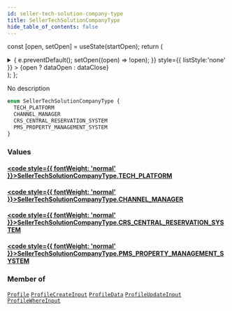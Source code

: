```yaml
---
id: seller-tech-solution-company-type
title: SellerTechSolutionCompanyType
hide_table_of_contents: false
---
```






const [open, setOpen] = useState(startOpen);
return (
<details {...(open ? { open: true } : {})} className="details" style={{ border:'none', boxShadow:'none', background:'var(--ifm-background-color)' }}>
<summary
onClick={(e) => {
e.preventDefault();
setOpen((open) => !open);
}}
style={{ listStyle:'none' }} >
{open ? dataOpen : dataClose}
</summary>
{open && children}
</details>
);
};

No description

```graphql
enum SellerTechSolutionCompanyType {
  TECH_PLATFORM
  CHANNEL_MANAGER
  CRS_CENTRAL_RESERVATION_SYSTEM
  PMS_PROPERTY_MANAGEMENT_SYSTEM
}
```

### Values

#### [<code style={{ fontWeight: 'normal' }}>SellerTechSolutionCompanyType.<b>TECH_PLATFORM</b></code>](#)

>

#### [<code style={{ fontWeight: 'normal' }}>SellerTechSolutionCompanyType.<b>CHANNEL_MANAGER</b></code>](#)

>

#### [<code style={{ fontWeight: 'normal' }}>SellerTechSolutionCompanyType.<b>CRS_CENTRAL_RESERVATION_SYSTEM</b></code>](#)

>

#### [<code style={{ fontWeight: 'normal' }}>SellerTechSolutionCompanyType.<b>PMS_PROPERTY_MANAGEMENT_SYSTEM</b></code>](#)

>

### Member of

[`Profile`](/api/objects/profile) <Badge class="badge badge--secondary" text="object"/><Bullet />[`ProfileCreateInput`](/api/inputs/profile-create-input) <Badge class="badge badge--secondary" text="input"/><Bullet />[`ProfileData`](/api/objects/profile-data) <Badge class="badge badge--secondary" text="object"/><Bullet />[`ProfileUpdateInput`](/api/inputs/profile-update-input) <Badge class="badge badge--secondary" text="input"/><Bullet />[`ProfileWhereInput`](/api/inputs/profile-where-input) <Badge class="badge badge--secondary" text="input"/>
